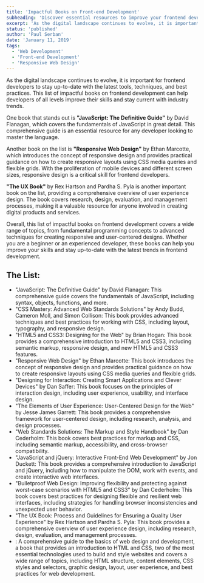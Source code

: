 ```yaml
---
title: 'Impactful Books on Front-end Development'
subheading: 'Discover essential resources to improve your frontend development skills and stay current with industry trends.'
excerpt: 'As the digital landscape continues to evolve, it is important for frontend developers to stay up-to-date with the latest tools, techniques, and best practices. This list of impactful books on frontend development can help developers of all levels improve their skills and stay current with industry trends.'
status: 'published'
author: 'Paul Serban'
date: 'January 11, 2019'
tags:
  - 'Web Development'
  - 'Front-end Development'
  - 'Responsive Web Design'
---
```


As the digital landscape continues to evolve, it is important for frontend developers to stay up-to-date with the latest tools, techniques, and best practices. This list of impactful books on frontend development can help developers of all levels improve their skills and stay current with industry trends.

One book that stands out is **"JavaScript: The Definitive Guide"** by David Flanagan, which covers the fundamentals of JavaScript in great detail. This comprehensive guide is an essential resource for any developer looking to master the language.

Another book on the list is **"Responsive Web Design"** by Ethan Marcotte, which introduces the concept of responsive design and provides practical guidance on how to create responsive layouts using CSS media queries and flexible grids. With the proliferation of mobile devices and different screen sizes, responsive design is a critical skill for frontend developers.

**"The UX Book"** by Rex Hartson and Pardha S. Pyla is another important book on the list, providing a comprehensive overview of user experience design. The book covers research, design, evaluation, and management processes, making it a valuable resource for anyone involved in creating digital products and services.

Overall, this list of impactful books on frontend development covers a wide range of topics, from fundamental programming concepts to advanced techniques for creating responsive and user-centered designs. Whether you are a beginner or an experienced developer, these books can help you improve your skills and stay up-to-date with the latest trends in frontend development.

## The List:

- "JavaScript: The Definitive Guide" by David Flanagan: This comprehensive guide covers the fundamentals of JavaScript, including syntax, objects, functions, and more.
- "CSS Mastery: Advanced Web Standards Solutions" by Andy Budd, Cameron Moll, and Simon Collison: This book provides advanced techniques and best practices for working with CSS, including layout, typography, and responsive design.
- "HTML5 and CSS3: Designing for the Web" by Brian Hogan: This book provides a comprehensive introduction to HTML5 and CSS3, including semantic markup, responsive design, and new HTML5 and CSS3 features.
- "Responsive Web Design" by Ethan Marcotte: This book introduces the concept of responsive design and provides practical guidance on how to create responsive layouts using CSS media queries and flexible grids.
- "Designing for Interaction: Creating Smart Applications and Clever Devices" by Dan Saffer: This book focuses on the principles of interaction design, including user experience, usability, and interface design.
- "The Elements of User Experience: User-Centered Design for the Web" by Jesse James Garrett: This book provides a comprehensive framework for user-centered design, including research, analysis, and design processes.
- "Web Standards Solutions: The Markup and Style Handbook" by Dan Cederholm: This book covers best practices for markup and CSS, including semantic markup, accessibility, and cross-browser compatibility.
- "JavaScript and jQuery: Interactive Front-End Web Development" by Jon Duckett: This book provides a comprehensive introduction to JavaScript and jQuery, including how to manipulate the DOM, work with events, and create interactive web interfaces.
- "Bulletproof Web Design: Improving flexibility and protecting against worst-case scenarios with HTML5 and CSS3" by Dan Cederholm: This book covers best practices for designing flexible and resilient web interfaces, including strategies for handling browser inconsistencies and unexpected user behavior.
- "The UX Book: Process and Guidelines for Ensuring a Quality User Experience" by Rex Hartson and Pardha S. Pyla: This book provides a comprehensive overview of user experience design, including research, design, evaluation, and management processes.
- <Link
    href="/blog/booknotes/html-and-css-design-and-build-websites-jon-ducket"
    label={`"HTML & CSS: Design and Build Websites by Jon Duckett"`}
    isInternal={true}
  />
  : A comprehensive guide to the basics of web design and development, a book that provides an introduction to HTML and
  CSS, two of the most essential technologies used to build and style websites and covers a wide range of topics,
  including HTML structure, content elements, CSS styles and selectors, graphic design, layout, user experience, and
  best practices for web development.
